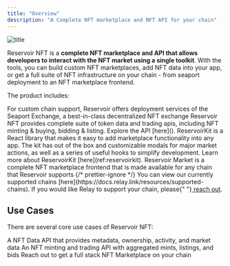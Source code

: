 ```yaml
---
title: "Overview"
description: "A Complete NFT marketplace and NFT API for your chain"
---
```


![title](/images/ReservoirNFT.png)

Reservoir NFT is a **complete NFT marketplace and API that allows developers to interact with the NFT market using a single toolkit**. With the tools, you can build custom NFT marketplaces, add NFT data into your app, or get a full suite of NFT infrastructure on your chain - from seaport deployment to an NFT marketplace frontend.

The product includes:

<AccordionGroup>
  <Accordion title="Seaport Deployment">
    For custom chain support, Reservoir offers deployment services of the
    Seaport Exchange, a best-in-class decentralized NFT exchange
  </Accordion>
  <Accordion title="NFT Trading and Data APIs">
    Reservoir NFT provides complete suite of token data and trading apis,
    including NFT minting & buying, bidding & listing. Explore the API [here]().
  </Accordion>
  <Accordion title="ReservoirKit">
    ReservoirKit is a React library that makes it easy to add marketplace
    functionality into any app. The kit has out of the box and customizable
    modals for major market actions, as well as a series of useful hooks to
    simplify development. Learn more about ReservoirKit
    [here](ref:reservoirkit).
  </Accordion>
  <Accordion title="Reservoir Market (FE)">
    Reservoir Market is a complete NFT marketplace frontend that is made
    available for any chain that Reservoir supports
  </Accordion>
  {/* prettier-ignore */}
  <Accordion title="Custom Chain Support">
    You can view our currently supported chains [here](https://docs.relay.link/resources/supported-chains). If you would like Relay to support your chain, please{" "}<a href="#intercom" className="open-intercom"> reach out</a>. 
    </Accordion>
</AccordionGroup>

## Use Cases

There are several core use cases of Reservoir NFT:

<CardGroup cols={3}>
  <Card
    title="NFT Data"
    img="/images/NFTData.png"
    href="https://nft.reservoir.tools/reference/nft-data-overview"
  >
    A NFT Data API that provides metadata, ownership, activity, and market data
  </Card>
  <Card
    title="NFT Minting & Trading"
    img="/images/UC-cross-chain.png"
    href="https://nft.reservoir.tools/reference/creating-and-filling-orders"
  >
    An NFT minting and trading API with aggregated mints, listings, and bids
  </Card>
  <Card
    title="NFT Exchange Infrastructure"
    img="/images/ReservoirNFT.png"
    href="#intercom"
  >
    Reach out to get a full stack NFT Marketplace on your chain
  </Card>
</CardGroup>
